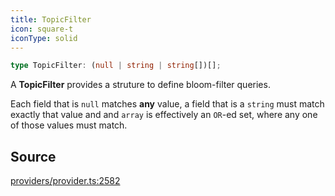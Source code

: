 ```yaml
---
title: TopicFilter
icon: square-t
iconType: solid
---
```


```ts
type TopicFilter: (null | string | string[])[];
```

A **TopicFilter** provides a struture to define bloom-filter queries.

Each field that is `null` matches **any** value, a field that is a `string` must match exactly that value and and
`array` is effectively an `OR`-ed set, where any one of those values must match.

## Source

[providers/provider.ts:2582](https://github.com/dominant-strategies/quais.js/blob/14d22c5ff060a85491cc4ef5cdd1465880791511/src/providers/provider.ts#L2582)
